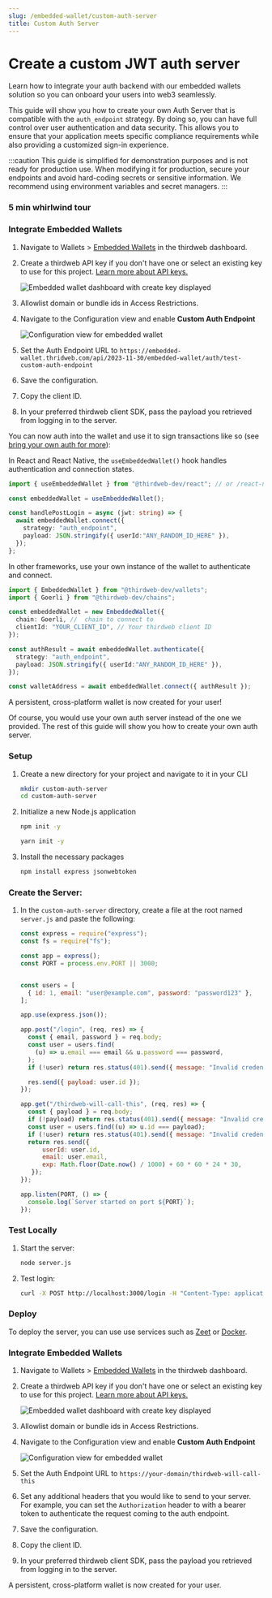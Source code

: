```yaml
---
slug: /embedded-wallet/custom-auth-server
title: Custom Auth Server
---
```


# Create a custom JWT auth server

Learn how to integrate your auth backend with our embedded wallets solution so you can onboard your users into web3 seamlessly. 

This guide will show you how to create your own Auth Server that is compatible with the `auth_endpoint` strategy. By doing so, you can have full control over user authentication and data security. This allows you to ensure that your application meets specific compliance requirements while also providing a customized sign-in experience.

:::caution
This guide is simplified for demonstration purposes and is not ready for production use. When modifying it for production, secure your endpoints and avoid hard-coding secrets or sensitive information. We recommend using environment variables and secret managers.
:::

### 5 min whirlwind tour

### **Integrate Embedded Wallets**

1. Navigate to Wallets > [Embedded Wallets](https://thirdweb.com/dashboard/wallets/embedded) in the thirdweb dashboard.
2. Create a thirdweb API key if you don't have one or select an existing key to use for this project. [Learn more about API keys.](https://portal.thirdweb.com/api-keys)

   ![Embedded wallet dashboard with create key displayed](../assets/ew-create-key.png)

3. Allowlist domain or bundle ids in Access Restrictions.
4. Navigate to the Configuration view and enable **Custom Auth Endpoint**

   ![Configuration view for embedded wallet](../assets/ew-configuration.png)

5. Set the Auth Endpoint URL to `https://embedded-wallet.thridweb.com/api/2023-11-30/embedded-wallet/auth/test-custom-auth-endpoint`
6. Save the configuration.
7. Copy the client ID.
8. In your preferred thirdweb client SDK, pass the payload you retrieved from logging in to the server.

You can now auth into the wallet and use it to sign transactions like so (see [bring your own auth for more](/embedded-wallet/custom-auth)):

<Tabs>
<TabItem value="react" label="React & React Native">

In React and React Native, the `useEmbeddedWallet()` hook handles authentication and connection states.

```typescript
import { useEmbeddedWallet } from "@thirdweb-dev/react"; // or /react-native

const embeddedWallet = useEmbeddedWallet();

const handlePostLogin = async (jwt: string) => {
  await embeddedWallet.connect({
    strategy: "auth_endpoint",
    payload: JSON.stringify({ userId:"ANY_RANDOM_ID_HERE" }),
  });
};
```

</TabItem>
<TabItem value="typescript" label="Other Typescript Frameworks">

In other frameworks, use your own instance of the wallet to authenticate and connect.

```typescript
import { EmbeddedWallet } from "@thirdweb-dev/wallets";
import { Goerli } from "@thirdweb-dev/chains";

const embeddedWallet = new EmbeddedWallet({
  chain: Goerli, //  chain to connect to
  clientId: "YOUR_CLIENT_ID", // Your thirdweb client ID
});

const authResult = await embeddedWallet.authenticate({
  strategy: "auth_endpoint",
  payload: JSON.stringify({ userId:"ANY_RANDOM_ID_HERE" }),
});

const walletAddress = await embeddedWallet.connect({ authResult });
```

</TabItem>
</Tabs>

A persistent, cross-platform wallet is now created for your user!

Of course, you would use your own auth server instead of the one we provided. The rest of this guide will show you how to create your own auth server.

### Setup

1. Create a new directory for your project and navigate to it in your CLI

   ```bash
   mkdir custom-auth-server
   cd custom-auth-server
   ```

2. Initialize a new Node.js application

   ```bash
   npm init -y

   yarn init -y
   ```

3. Install the necessary packages

   ```bash
   npm install express jsonwebtoken
   ```

### **Create the Server:**

1. In the `custom-auth-server` directory, create a file at the root named `server.js` and paste the following:

   ```jsx
   const express = require("express");
   const fs = require("fs");

   const app = express();
   const PORT = process.env.PORT || 3000;


   const users = [
     { id: 1, email: "user@example.com", password: "password123" },
   ];

   app.use(express.json());

   app.post("/login", (req, res) => {
     const { email, password } = req.body;
     const user = users.find(
       (u) => u.email === email && u.password === password,
     );
     if (!user) return res.status(401).send({ message: "Invalid credentials" });

     res.send({ payload: user.id });
   });

   app.get("/thirdweb-will-call-this", (req, res) => {
     const { payload } = req.body;
     if (!payload) return res.status(401).send({ message: "Invalid credentials" });
     const user = users.find((u) => u.id === payload);
     if (!user) return res.status(401).send({ message: "Invalid credentials" });
     return res.send({
         userId: user.id,
         email: user.email,
         exp: Math.floor(Date.now() / 1000) + 60 * 60 * 24 * 30,
      });
   });

   app.listen(PORT, () => {
     console.log(`Server started on port ${PORT}`);
   });
   ```

### **Test Locally**

1. Start the server:

   ```bash
   node server.js
   ```

2. Test login:

   ```bash
   curl -X POST http://localhost:3000/login -H "Content-Type: application/json" -d '{"email": "user@example.com", "password": "password123"}'
   ```

### **Deploy**

To deploy the server, you can use use services such as [Zeet](https://zeet.co/) or [Docker](https://www.docker.com/).

### **Integrate Embedded Wallets**

1. Navigate to Wallets > [Embedded Wallets](https://thirdweb.com/dashboard/wallets/embedded) in the thirdweb dashboard.
2. Create a thirdweb API key if you don't have one or select an existing key to use for this project. [Learn more about API keys.](https://portal.thirdweb.com/api-keys)

   ![Embedded wallet dashboard with create key displayed](../assets/ew-create-key.png)

3. Allowlist domain or bundle ids in Access Restrictions.
4. Navigate to the Configuration view and enable **Custom Auth Endpoint**

   ![Configuration view for embedded wallet](../assets/ew-configuration.png)

5. Set the Auth Endpoint URL to `https://your-domain/thirdweb-will-call-this`
6. Set any additional headers that you would like to send to your server. For example, you can set the `Authorization` header to with a bearer token to authenticate the request coming to the auth endpoint.
7. Save the configuration.
8. Copy the client ID.
9. In your preferred thirdweb client SDK, pass the payload you retrieved from logging in to the server.

A persistent, cross-platform wallet is now created for your user.
